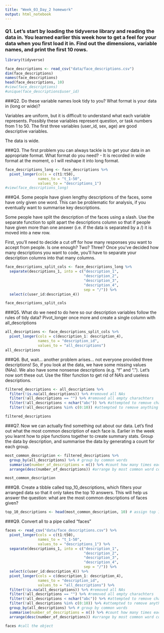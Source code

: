 ```yaml
---
title: "Week_03_Day_2 homework"
output: html_notebook
---
```


### Q1. Let’s start by loading the tidyverse library and reading the data in. You learned earlier this week how to get a feel for your data when you first load it in. Find out the dimensions, variable names, and print the first 10 rows.
```r
library(tidyverse)
```
```r
face_descriptions <- read_csv("data/face_descriptions.csv")
dim(face_descriptions)
names(face_descriptions)
head(face_descriptions, 10)
#view(face_descriptions)
#unique(face_descriptions$user_id)
```

###Q2. Do these variable names look tidy to you? What format is your data in (long or wide)?

Variables are uniform, but it is difficult to understand what each variable represents. Possibly these variables represent question, or task numbers from 1 to 50. The first three variables (user_id, sex, age) are good descriptive variables.

The data is wide.

###Q3. The first problem you can always tackle is to get your data in an appropriate format. What format do you need?
- It is recorded in wide format at the moment, o I will reshape it into long format.
```r
face_descriptions_long <- face_descriptions %>%
  pivot_longer(cols = c(t1:t50),
               names_to = "t_1-50",
               values_to = "descriptions_1")
#view(face_descriptions_long)
```

###Q4. Some people have given lengthy descriptions of the faces, some have only given one word. This can be problematic for analysis, if you eventually want to summarise key descriptions.

Some people have split the description of the faces using a slash. Use the separate function to split apart the descriptions column so that if people have given more than one answer (i.e. if the data is separated by a /) it is moved into a new row.

First, you’ll need to decide a cut off for how many responses you want to accept from people. Is one enough? Two? Three? Once you’ve decided how many descriptions you want to code, you’ll have to separate your description columns into that many columns.
```r
face_descriptions_split_cols <- face_descriptions_long %>%
  separate(descriptions_1, into = c("description_1",
                                    "description_2",
                                    "description_3",
                                    "description_4",
                                    sep = "/")) %>%
  select(c(user_id:description_4))

face_descriptions_split_cols
```

###Q5. What do we need to do here so our description variables follow the rules of tidy data?
Pivot_longer once more and create a single column with all_descriptions
```r
all_descriptions <- face_descriptions_split_cols %>%
  pivot_longer(cols = c(description_1: description_4),
               names_to = "description_id",
               values_to = "all_descriptions")
all_descriptions
```

###Q6. But, wait… another problem arises… not everyone provided three descriptions! So, if you look at the data, we have some missing values (NAs). We also have some nonsense descriptions (e.g. “f” and “.”). Let’s now sort these out. Use the filter function to get rid of NA’s and useless descriptions.
```r
filtered_descriptions <- all_descriptions %>%
  filter(!is.na(all_descriptions)) %>% #removed all NAs
  filter(!all_descriptions == "") %>% #removed all empty charachters
  filter(!all_descriptions < nchar("abc")) %>% #attempted to remove chars shorter than 2.
  filter(!all_descriptions %in% c(0:10)) #attempted to remove anything that contains any numbers 0-10

filtered_descriptions
```

###Q7. Now we can actually find something out about our data. Let’s find out what the most common description of each face is. Earlier in the week you learnt how to pipe functions together to create summary stats. Group the data by description, and summarise the data by generating a count for each group.
```r
most_common_description <- filtered_descriptions %>%
  group_by(all_descriptions) %>% # group by common words
  summarise(number_of_descriptions = n()) %>% #count how many times each word was used
  arrange(desc(number_of_descriptions)) #arrange by most common word count in descending order

most_common_description
```
###Q8. Create a tibble called top_10_descriptions, which filters your arranged data so that it only takes the top 10 answers. This will help us answer the question: what are the most common descriptions of faces given?
```r
top_10_descriptions <- head(most_common_description, 10) # assign top 10 descriptions to "top_10_descriptions" object.
```
###Q9. Convert all to a pipe called "faces"

```r
faces <- read_csv("data/face_descriptions.csv") %>%
  pivot_longer(cols = c(t1:t50),
               names_to = "t_1-50",
               values_to = "descriptions_1") %>%
  separate(descriptions_1, into = c("description_1",
                                    "description_2",
                                    "description_3",
                                    "description_4",
                                    sep = "/")) %>%
  select(c(user_id:description_4)) %>%
  pivot_longer(cols = c(description_1: description_4),
               names_to = "description_id",
               values_to = "all_descriptions") %>%
  filter(!is.na(all_descriptions)) %>% #removed all NAs
  filter(!all_descriptions == "") %>% #removed all empty charachters
  filter(!all_descriptions < nchar("abc")) %>% #attempted to remove chars shorter than 2.
  filter(!all_descriptions %in% c(0:10)) %>% #attempted to remove anything that contains any numbers 0-10 
  group_by(all_descriptions) %>% # group by common words
  summarise(number_of_descriptions = n()) %>% #count how many times each word was used
  arrange(desc(number_of_descriptions)) #arrange by most common word count in descending order
```
```r
faces #call the object
```




















